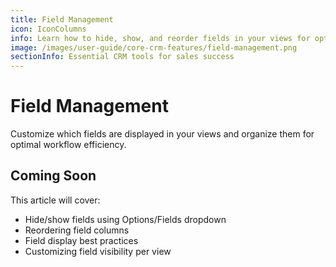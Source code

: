```yaml
---
title: Field Management
icon: IconColumns
info: Learn how to hide, show, and reorder fields in your views for optimal data display.
image: /images/user-guide/core-crm-features/field-management.png
sectionInfo: Essential CRM tools for sales success
---
```


# Field Management

Customize which fields are displayed in your views and organize them for optimal workflow efficiency.

## Coming Soon

This article will cover:
- Hide/show fields using Options/Fields dropdown
- Reordering field columns
- Field display best practices
- Customizing field visibility per view

<ArticleEditContent></ArticleEditContent>
